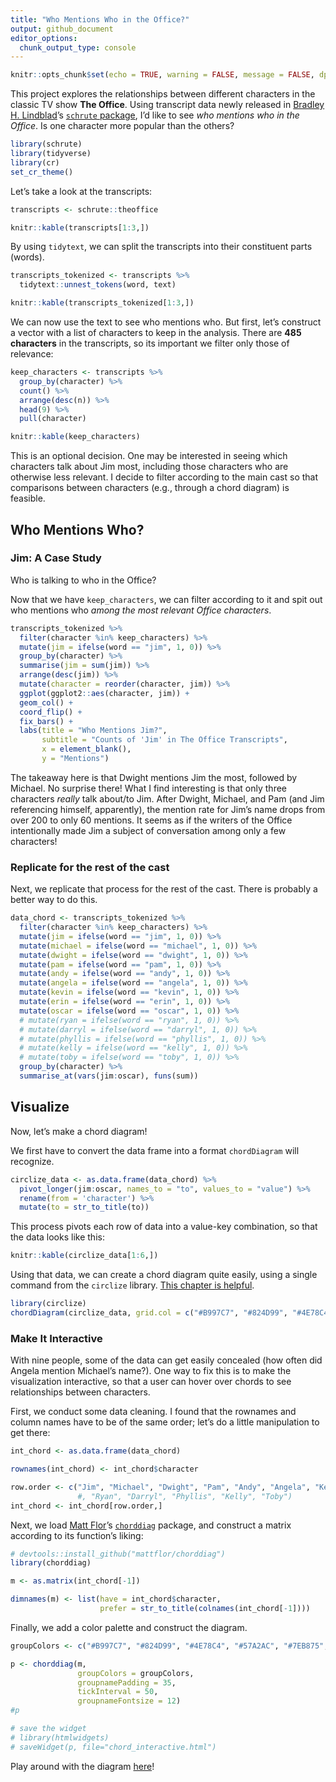 ```yaml
---
title: "Who Mentions Who in the Office?"
output: github_document
editor_options:
  chunk_output_type: console
---
```


```r
knitr::opts_chunk$set(echo = TRUE, warning = FALSE, message = FALSE, dpi = 1000)
```

This project explores the relationships between different characters in the classic TV show **The Office**. Using transcript data newly released in [Bradley H. Lindblad](https://technistema.com/)'s [`schrute` package](https://cran.r-project.org/web/packages/schrute/vignettes/theoffice.html), I'd like to see *who mentions who in the Office*. Is one character more popular than the others?

```r
library(schrute)
library(tidyverse)
library(cr)
set_cr_theme()
```

Let's take a look at the transcripts:

```r
transcripts <- schrute::theoffice

knitr::kable(transcripts[1:3,])
```

By using `tidytext`, we can split the transcripts into their constituent parts (words).

```r
transcripts_tokenized <- transcripts %>%
  tidytext::unnest_tokens(word, text)

knitr::kable(transcripts_tokenized[1:3,])
```

We can now use the text to see who mentions who. But first, let's construct a vector with a list of characters to keep in the analysis. There are **485 characters** in the transcripts, so its important we filter only those of relevance:

```r
keep_characters <- transcripts %>% 
  group_by(character) %>% 
  count() %>% 
  arrange(desc(n)) %>% 
  head(9) %>% 
  pull(character)

knitr::kable(keep_characters)
```

This is an optional decision. One may be interested in seeing which characters talk about Jim most, including those characters who are otherwise less relevant. I decide to filter according to the main cast so that comparisons between characters (e.g., through a chord diagram) is feasible.

## Who Mentions Who?
### Jim: A Case Study

Who is talking to who in the Office?

Now that we have `keep_characters`, we can filter according to it and spit out who mentions who *among the most relevant Office characters*.

```r
transcripts_tokenized %>% 
  filter(character %in% keep_characters) %>% 
  mutate(jim = ifelse(word == "jim", 1, 0)) %>% 
  group_by(character) %>% 
  summarise(jim = sum(jim)) %>% 
  arrange(desc(jim)) %>% 
  mutate(character = reorder(character, jim)) %>% 
  ggplot(ggplot2::aes(character, jim)) +
  geom_col() +
  coord_flip() +
  fix_bars() +
  labs(title = "Who Mentions Jim?",
       subtitle = "Counts of 'Jim' in The Office Transcripts",
       x = element_blank(),
       y = "Mentions")
```

The takeaway here is that Dwight mentions Jim the most, followed by Michael. No surprise there! What I find interesting is that only three characters *really* talk about/to Jim. After Dwight, Michael, and Pam (and Jim referencing himself, apparently), the mention rate for Jim's name drops from over 200 to only 60 mentions. It seems as if the writers of the Office intentionally made Jim a subject of conversation among only a few characters!

### Replicate for the rest of the cast

Next, we replicate that process for the rest of the cast. There is probably a better way to do this.

```r
data_chord <- transcripts_tokenized %>% 
  filter(character %in% keep_characters) %>% 
  mutate(jim = ifelse(word == "jim", 1, 0)) %>% 
  mutate(michael = ifelse(word == "michael", 1, 0)) %>% 
  mutate(dwight = ifelse(word == "dwight", 1, 0)) %>% 
  mutate(pam = ifelse(word == "pam", 1, 0)) %>% 
  mutate(andy = ifelse(word == "andy", 1, 0)) %>% 
  mutate(angela = ifelse(word == "angela", 1, 0)) %>% 
  mutate(kevin = ifelse(word == "kevin", 1, 0)) %>% 
  mutate(erin = ifelse(word == "erin", 1, 0)) %>% 
  mutate(oscar = ifelse(word == "oscar", 1, 0)) %>% 
  # mutate(ryan = ifelse(word == "ryan", 1, 0)) %>% 
  # mutate(darryl = ifelse(word == "darryl", 1, 0)) %>% 
  # mutate(phyllis = ifelse(word == "phyllis", 1, 0)) %>% 
  # mutate(kelly = ifelse(word == "kelly", 1, 0)) %>% 
  # mutate(toby = ifelse(word == "toby", 1, 0)) %>% 
  group_by(character) %>% 
  summarise_at(vars(jim:oscar), funs(sum))
```

## Visualize

Now, let's make a chord diagram!

We first have to convert the data frame into a format `chordDiagram` will recognize.

```r
circlize_data <- as.data.frame(data_chord) %>% 
  pivot_longer(jim:oscar, names_to = "to", values_to = "value") %>% 
  rename(from = 'character') %>% 
  mutate(to = str_to_title(to))
```

This process pivots each row of data into a value-key combination, so that the data looks like this:

```r
knitr::kable(circlize_data[1:6,])
```

Using that data, we can create a chord diagram quite easily, using a single command from the `circlize` library. [This chapter is helpful](https://jokergoo.github.io/circlize_book/book/the-chorddiagram-function.html).

```r
library(circlize)
chordDiagram(circlize_data, grid.col = c("#B997C7", "#824D99", "#4E78C4", "#57A2AC", "#7EB875", "#D0B541", "#E67F33", "#CE2220", "#521A13"))
```

### Make It Interactive

With nine people, some of the data can get easily concealed (how often did Angela mention Michael's name?). One way to fix this is to make the visualization interactive, so that a user can hover over chords to see relationships between characters.

First, we conduct some data cleaning. I found that the rownames and column names have to be of the same order; let's do a little manipulation to get there:

```r
int_chord <- as.data.frame(data_chord)

rownames(int_chord) <- int_chord$character

row.order <- c("Jim", "Michael", "Dwight", "Pam", "Andy", "Angela", "Kevin", "Erin", "Oscar")
               #, "Ryan", "Darryl", "Phyllis", "Kelly", "Toby")
int_chord <- int_chord[row.order,]
```

Next, we load [Matt Flor](https://github.com/mattflor)'s [`chorddiag`](https://github.com/mattflor/chorddiag) package, and construct a matrix according to its function's liking:

```r
# devtools::install_github("mattflor/chorddiag")
library(chorddiag)

m <- as.matrix(int_chord[-1])

dimnames(m) <- list(have = int_chord$character,
                    prefer = str_to_title(colnames(int_chord[-1])))
```

Finally, we add a color palette and construct the diagram.

```r
groupColors <- c("#B997C7", "#824D99", "#4E78C4", "#57A2AC", "#7EB875", "#D0B541", "#E67F33", "#CE2220", "#521A13")

p <- chorddiag(m, 
               groupColors = groupColors, 
               groupnamePadding = 35,
               tickInterval = 50,
               groupnameFontsize = 12)
#p

# save the widget
# library(htmlwidgets)
# saveWidget(p, file="chord_interactive.html")
```

Play around with the diagram [here](connorrothschild.github.io/D3.js/the-office/)!
